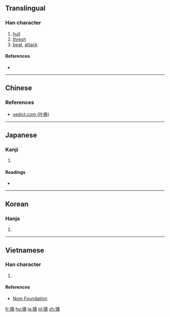 {{also|搗|𢭏}}

==Translingual==

===Han character===
{{Han char|rn=64|rad=手|as=14|sn=17|four=5404<sub>1</sub>|canj=手土弓戈 (QGNI)|ids=⿰[[扌]][[壽]]}}

# [[hull]]
# [[thresh]]
# [[beat]], [[attack]]

====References====
* {{Han ref|kx=0459.280|dkj=12853|dj=0808.210|hdz=31973.130|uh=64E3|ud=25827|bh=ECEA|bd=60650}}

----

==Chinese==
{{zh-see|搗|v}}

===References===
* [http://yedict.com/htm/64/64E3.htm yedict.com (叶典)]

----

==Japanese==

===Kanji===
{{ja-kanji|grade=|rs=手14}}

# {{defn|lang=ja|sort=手14}}

====Readings====
* {{ja-readings|on=[[とう]] (tō), [[ちゅう]] (chū)|kun=[[つく]] (tsuku), [[うつ]] (utsu), [[ふれる]] (fureru)}}

----

==Korean==

===Hanja===
{{ko-hanja|hangeul=도|eumhun=|rv=do|mr=to|y=to}}

# {{defn|lang=ko|sort=手14}}

----

==Vietnamese==

===Han character===
{{vi-readings|rs=手14| hanviet = đảo}}

# {{defn|lang=vi|sort=手14}}

====References====
*[http://nomfoundation.org/common/nom_details.php?codepoint=64e3 Nom Foundation]

[[fr:擣]]
[[hu:擣]]
[[ja:擣]]
[[pl:擣]]
[[zh:擣]]